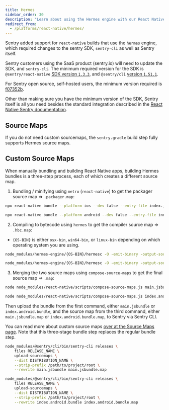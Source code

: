 ```yaml
---
title: Hermes
sidebar_order: 30
description: "Learn about using the Hermes engine with our React Native SDK."
redirect_from:
  - /platforms/react-native/hermes/
---
```


Sentry added support for `react-native` builds that use the `hermes` engine, which required changes to the sentry SDK, `sentry-cli` as well as Sentry itself.

Sentry customers using the SaaS product (sentry.io) will need to update the SDK, and `sentry-cli`.
The minimum required version for the SDK is `@sentry/react-native` [SDK version `1.3.3`](https://github.com/getsentry/sentry-react-native/releases/tag/1.3.3),
and `@sentry/cli` [version `1.51.1`](https://github.com/getsentry/sentry-cli/releases/tag/1.51.1).

For Sentry open source, self-hosted users, the minimum version required is [f07352b](https://hub.docker.com/r/getsentry/sentry/tags?page=1&name=f07352b).

Other than making sure you have the minimum version of the SDK, Sentry itself is all you need besides the standard integration described in the [React Native Sentry documentation](/clients/react-native/).

## Source Maps

If you do not need custom sourcemaps, the `sentry.gradle` build step fully supports Hermes source maps.

## Custom Source Maps

When manually bundling and building React Native apps, building Hermes bundles is a three-step process, each of which creates a different source map.

1. Bundling / minifying using `metro` (`react-native`) to get the packager source map => `.packager.map`:

```bash {tabTitle:iOS}
npx react-native bundle --platform ios --dev false --entry-file index.js --bundle-output main.jsbundle --sourcemap-output main.jsbundle.packager.map
```

```bash {tabTitle:Android}
npx react-native bundle --platform android --dev false --entry-file index.js --bundle-output index.android.bundle --sourcemap-output index.android.bundle.packager.map
```

2. Compiling to bytecode using `hermes` to get the compiler source map => `.hbc.map`:

- `{OS-BIN}` is either `osx-bin`, `win64-bin`, or `linux-bin` depending on which operating system you are using.

```bash {tabTitle:iOS}
node_modules/hermes-engine/{OS-BIN}/hermesc -O -emit-binary -output-source-map -out=main.jsbundle.hbc main.jsbundle
```

```bash {tabTitle:Android}
node_modules/hermes-engine/{OS-BIN}/hermesc -O -emit-binary -output-source-map -out=index.android.bundle.hbc index.android.bundle
```

3. Merging the two source maps using `compose-source-maps` to get the final source map => `.map`:

```bash {tabTitle:iOS}
node node_modules/react-native/scripts/compose-source-maps.js main.jsbundle.packager.map main.jsbundle.compiler.map -o main.jsbundle.map
```

```bash {tabTitle:Android}
node node_modules/react-native/scripts/compose-source-maps.js index.android.bundle.packager.map index.android.bundle.hbc.map -o index.android.bundle.map
```

Then upload the bundle from the first command, either `main.jsbundle` or `index.android.bundle`, and the source map from the third command, either `main.jsbundle.map` or `index.android.bundle.map`, to Sentry via Sentry CLI.

You can read more about custom source maps [over at the Source Maps page](/platforms/react-native/manual-setup/sourcemaps/#configure-cli). Note that this three-stage bundle step replaces the regular bundle step.

```bash {tabTitle:iOS}
node_modules/@sentry/cli/bin/sentry-cli releases \
    files RELEASE_NAME \
    upload-sourcemaps \
    --dist DISTRIBUTION_NAME \
    --strip-prefix /path/to/project/root \
    --rewrite main.jsbundle main.jsbundle.map
```

```bash {tabTitle:Android}
node_modules/@sentry/cli/bin/sentry-cli releases \
    files RELEASE_NAME \
    upload-sourcemaps \
    --dist DISTRIBUTION_NAME \
    --strip-prefix /path/to/project/root \
    --rewrite index.android.bundle index.android.bundle.map
```
